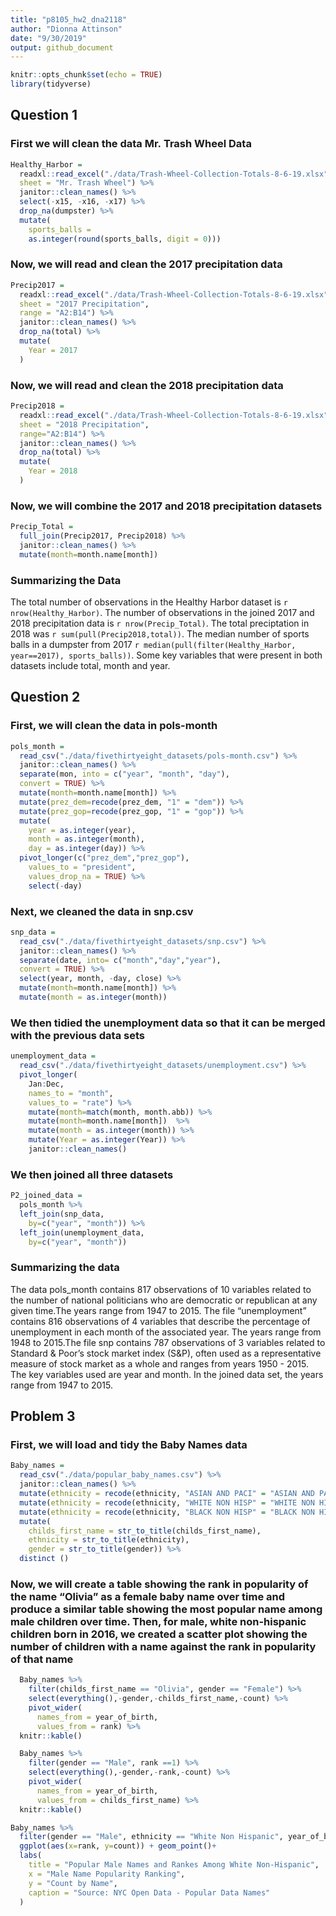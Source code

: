 ```yaml
---
title: "p8105_hw2_dna2118"
author: "Dionna Attinson"
date: "9/30/2019"
output: github_document
---
```


```r
knitr::opts_chunk$set(echo = TRUE)
library(tidyverse)
```
## Question 1

### First we will clean the data Mr. Trash Wheel Data
```r
Healthy_Harbor = 
  readxl::read_excel("./data/Trash-Wheel-Collection-Totals-8-6-19.xlsx",
  sheet = "Mr. Trash Wheel") %>% 
  janitor::clean_names() %>% 
  select(-x15, -x16, -x17) %>% 
  drop_na(dumpster) %>% 
  mutate(
    sports_balls = 
    as.integer(round(sports_balls, digit = 0)))
```
### Now, we will read and clean the 2017 precipitation data 
```r
Precip2017 = 
  readxl::read_excel("./data/Trash-Wheel-Collection-Totals-8-6-19.xlsx",
  sheet = "2017 Precipitation",  
  range = "A2:B14") %>% 
  janitor::clean_names() %>% 
  drop_na(total) %>% 
  mutate(
    Year = 2017
  )
```
### Now, we will read and clean the 2018 precipitation data 
```r
Precip2018 = 
  readxl::read_excel("./data/Trash-Wheel-Collection-Totals-8-6-19.xlsx",
  sheet = "2018 Precipitation",
  range="A2:B14") %>% 
  janitor::clean_names() %>% 
  drop_na(total) %>% 
  mutate(
    Year = 2018
  )
```
### Now, we will combine the 2017 and 2018 precipitation datasets 
```r
Precip_Total = 
  full_join(Precip2017, Precip2018) %>% 
  janitor::clean_names() %>% 
  mutate(month=month.name[month])
```
### Summarizing the Data
The total number of observations in the Healthy Harbor dataset is `r nrow(Healthy_Harbor)`. The number of observations in the joined 2017 and 2018 precipitation data is `r nrow(Precip_Total)`. The total preciptation in 2018 was `r sum(pull(Precip2018,total))`. The median number of sports balls in a dumpster from 2017 `r median(pull(filter(Healthy_Harbor, year==2017), sports_balls))`. Some key variables that were present in both datasets include total, month and year. 

## Question 2

### First, we will clean the data in pols-month
```r
pols_month = 
  read_csv("./data/fivethirtyeight_datasets/pols-month.csv") %>% 
  janitor::clean_names() %>% 
  separate(mon, into = c("year", "month", "day"),
  convert = TRUE) %>% 
  mutate(month=month.name[month]) %>% 
  mutate(prez_dem=recode(prez_dem, "1" = "dem")) %>% 
  mutate(prez_gop=recode(prez_gop, "1" = "gop")) %>% 
  mutate(
    year = as.integer(year),
    month = as.integer(month),
    day = as.integer(day)) %>% 
  pivot_longer(c("prez_dem","prez_gop"),
    values_to = "president",
    values_drop_na = TRUE) %>% 
    select(-day)
```
### Next, we cleaned the data in snp.csv
```r
snp_data = 
  read_csv("./data/fivethirtyeight_datasets/snp.csv") %>% 
  janitor::clean_names() %>% 
  separate(date, into= c("month","day","year"),
  convert = TRUE) %>% 
  select(year, month, -day, close) %>% 
  mutate(month=month.name[month]) %>% 
  mutate(month = as.integer(month)) 
```
### We then tidied the unemployment data so that it can be merged with the previous data sets
```r
unemployment_data = 
  read_csv("./data/fivethirtyeight_datasets/unemployment.csv") %>% 
  pivot_longer(
    Jan:Dec,
    names_to = "month", 
    values_to = "rate") %>% 
    mutate(month=match(month, month.abb)) %>% 
    mutate(month=month.name[month])  %>% 
    mutate(month = as.integer(month)) %>% 
    mutate(Year = as.integer(Year)) %>% 
    janitor::clean_names()
```
### We then joined all three datasets
```r
P2_joined_data = 
  pols_month %>% 
  left_join(snp_data, 
    by=c("year", "month")) %>%   
  left_join(unemployment_data,
    by=c("year", "month"))
```
### Summarizing the data
The data pols_month contains 817 observations of 10 variables related to the number of national politicians who are democratic or republican at any given time.The years range from 1947 to 2015. The file “unemployment” contains 816 observations of 4 variables that describe the percentage of unemployment in each month of the associated year. The years range from 1948 to 2015.The file snp contains 787 observations of 3 variables related to Standard & Poor’s stock market index (S&P), often used as a representative measure of stock market as a whole and ranges from years 1950 - 2015. The key variables used are year and month. In the joined data set, the years range from 1947 to 2015. 

## Problem 3

### First, we will load and tidy the Baby Names data
```r
Baby_names = 
  read_csv("./data/popular_baby_names.csv") %>%  
  janitor::clean_names() %>%
  mutate(ethnicity = recode(ethnicity, "ASIAN AND PACI" = "ASIAN AND PACIFIC ISLANDER")) %>% 
  mutate(ethnicity = recode(ethnicity, "WHITE NON HISP" = "WHITE NON HISPANIC")) %>% 
  mutate(ethnicity = recode(ethnicity, "BLACK NON HISP" = "BLACK NON HISPANIC"))  %>%  
  mutate(
    childs_first_name = str_to_title(childs_first_name),
    ethnicity = str_to_title(ethnicity), 
    gender = str_to_title(gender)) %>% 
  distinct () 
```
### Now, we will create a table showing the rank in popularity of the name “Olivia” as a female baby name over time and produce a similar table showing the most popular name among male children over time. Then, for male, white non-hispanic children born in 2016, we created a scatter plot showing the number of children with a name against the rank in popularity of that name 

```r
  Baby_names %>% 
    filter(childs_first_name == "Olivia", gender == "Female") %>% 
    select(everything(),-gender,-childs_first_name,-count) %>%  
    pivot_wider(
      names_from = year_of_birth, 
      values_from = rank) %>% 
  knitr::kable()
```

```r
  Baby_names %>% 
    filter(gender == "Male", rank ==1) %>% 
    select(everything(),-gender,-rank,-count) %>% 
    pivot_wider(
      names_from = year_of_birth, 
      values_from = childs_first_name) %>% 
  knitr::kable()
```

```r
Baby_names %>% 
  filter(gender == "Male", ethnicity == "White Non Hispanic", year_of_birth == 2016) %>% 
  ggplot(aes(x=rank, y=count)) + geom_point()+
  labs(
    title = "Popular Male Names and Rankes Among White Non-Hispanic",
    x = "Male Name Popularity Ranking",
    y = "Count by Name",
    caption = "Source: NYC Open Data - Popular Data Names"
  )
```

